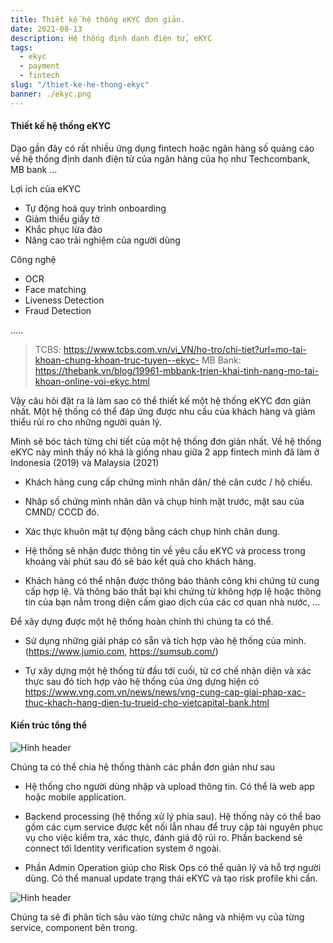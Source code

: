 ```yaml
---
title: Thiết kế hệ thống eKYC đơn giản.
date: 2021-08-13
description: Hệ thống định danh điện tử, eKYC
tags:
  - ekyc
  - payment
  - fintech
slug: "/thiet-ke-he-thong-ekyc"
banner: ./ekyc.png
---
```


#### Thiết kế hệ thống eKYC

Dạo gần đây có rất nhiều ứng dụng fintech hoặc ngân hàng số quảng cáo về hệ thống định danh điện tử của ngân hàng của họ như Techcombank, MB bank ...

Lợi ích của eKYC

- Tự động hoá quy trình onboarding
- Giảm thiểu giấy tờ
- Khắc phục lừa đảo
- Nâng cao trải nghiệm của người dùng

Công nghệ

- OCR
- Face matching
- Liveness Detection
- Fraud Detection

.....

> TCBS: https://www.tcbs.com.vn/vi_VN/ho-tro/chi-tiet?url=mo-tai-khoan-chung-khoan-truc-tuyen--ekyc-
> MB Bank: https://thebank.vn/blog/19961-mbbank-trien-khai-tinh-nang-mo-tai-khoan-online-voi-ekyc.html

Vậy câu hỏi đặt ra là làm sao có thể thiết kế một hệ thống eKYC đơn giản nhất. Một hệ thống có thể đáp ứng được nhu cầu của khách hàng và giảm thiểu rủi ro cho những người quản lý.

Mình sẽ bóc tách từng chi tiết của một hệ thống đơn giản nhất. Về hệ thống eKYC này mình thấy nó khá là giống nhau giữa 2 app fintech mình đã làm ở Indonesia (2019) và Malaysia (2021)

- Khách hàng cung cấp chứng mình nhân dân/ thẻ căn cước / hộ chiếu.

- Nhâp số chứng mình nhân dân và chụp hình mặt trước, mặt sau của CMND/ CCCD đó.

- Xác thực khuôn mặt tự động bằng cách chụp hình chân dung.

- Hệ thống sẽ nhận được thông tin về yêu cầu eKYC và process trong khoảng vài phút sau đó sẽ báo kết quả cho khách hàng.

- Khách hàng có thể nhận được thông báo thành công khi chứng từ cung cấp hợp lệ. Và thông báo thất bại khi chứng từ không hợp lệ hoặc thông tin của bạn nằm trong diện cấm giao dịch của các cơ quan nhà nước, ...

Để xây dựng được một hệ thống hoàn chỉnh thì chúng ta có thể.

- Sử dụng những giải pháp có sẵn và tích hợp vào hệ thống của mình. (https://www.jumio.com, https://sumsub.com/)

- Tự xây dựng một hệ thống từ đầu tới cuối, từ cơ chế nhận diện và xác thực sau đó tích hợp vào hệ thống của ứng dựng hiện có https://www.vng.com.vn/news/news/vng-cung-cap-giai-phap-xac-thuc-khach-hang-dien-tu-trueid-cho-vietcapital-bank.html

#### Kiến trúc tổng thể

![Hinh header](./e-kyc-fullflow.png)

Chúng ta có thể chia hệ thống thành các phần đơn giản như sau

- Hệ thống cho người dùng nhập và upload thông tin. Có thể là web app hoặc mobile application.

- Backend processing (hệ thống xử lý phía sau). Hệ thống này có thể bao gồm các cụm service được kết nối lẫn nhau để truy cập tài nguyên phục vụ cho việc kiểm tra, xác thực, đánh giá độ rủi ro. Phần backend sẽ connect tới Identity verification system ở ngoài.

- Phần Admin Operation giúp cho Risk Ops có thể quản lý và hỗ trợ người dùng. Có thể manual update trạng thái eKYC và tạo risk profile khi cần.

![Hinh header](./hld.png)

Chúng ta sẽ đi phân tích sâu vào từng chức năng và nhiệm vụ của từng service, component bên trong.
